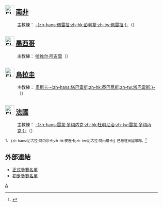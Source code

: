{{noteTA
|G1=uefa
|G2=英超
|G3=西甲
|G4=FAcup
|G5=ALeague
|G6=德甲
|G7=意甲
}}
{{main|2010年世界杯足球賽參賽名單}}

==[[File:Flag_of_South_Africa.svg|30px]] [[南非國家足球隊|南非]] ==
:主教練：{{flagicon|BRA}} [[卡洛斯·阿尔贝托·佩雷拉|-{zh-hans:佩雷拉;zh-hk:彭利拿;zh-tw:佩雷拉;}-]]（{{lang|en|Carlos Alberto Parreira}}）
{{nat fs start}}
{{nat fs player|no=1|pos=GK|name=[[莫埃尼布·约瑟夫斯|-{zh-hans:莫埃尼布·约瑟夫斯;zh-hk:約瑟斯;zh-tw:莫埃尼布·約瑟夫斯;}-]]（Moeneeb Josephs）|age=1980年5月19日（30歲）|caps=17|goals=0|club=[[奥兰多海盗|奥兰多海盗]]|clubnat=RSA}}
{{nat fs player|no=2|pos=DF|name=[[西博尼索·加夸|-{zh-hans:西博尼索·加夸;zh-hk:加薩;zh-tw:西博尼索·加夸;}-]]（Siboniso Gaxa）|age=1984年4月6日（26歲）|caps=37|goals=0|club=[[日落隊|日落隊]]|clubnat=RSA}}
{{nat fs player|no=3|pos=DF|name=[[特塞波·馬斯萊拉|-{zh-hans:特塞波·马斯莱拉;zh-hk:馬斯利拉;zh-tw:特塞波·馬斯萊拉;}-]]（Tsepo Masilela）|age={{Birth date and age|year=1985|month=5|day=5}}|caps=31|goals=0|club=[[海法马卡比|海法马卡比]]|clubnat=ISR}}
{{nat fs player|no=4|pos=DF|name=[[阿隆·莫科纳|-{zh-hans:莫科纳;zh-hk:莫高拿;zh-tw:莫科納;}-]]（Aaron Mokoena）[[File:Captain_sports.svg|18px]]|age={{Birth date and age|year=1980|month=11|day=25}}|caps=101|goals=1|club=[[朴茨茅斯足球俱樂部|樸茨茅夫]]|clubnat=ENG}}
{{nat fs player|no=5|pos=DF|name=[[阿内勒·恩孔卡|-{zh-hans:阿内勒·恩孔卡;zh-hk:尼干卡;zh-tw:阿内勒·恩孔卡;}-]]（Anele Ngcongca）|age={{Birth date and age|year=1987|month=10|day=20}}|caps=5|goals=0|club=[[KRC亨克|根克]]|clubnat=BEL}}
{{nat fs player|no=6|pos=MF|name=[[麦克贝斯·西巴亚|-{zh-hans:麦克贝斯·西巴亚;zh-hk:斯巴耶;zh-tw:麥克貝斯·西巴亞;}-]]（MacBeth Sibaya）|age={{Birth date and age|year=1977|month=11|day=25}}|caps=58|goals=0|club=[[喀山鲁宾|喀山鲁宾]]|clubnat=RUS}}
{{nat fs player|no=7|pos=MF|name=[[蘭斯·戴維斯|蘭斯·戴維斯]]（Lance Davids）|age={{Birth date and age|year=1985|month=4|day=11}}|caps=23|goals=0|club=[[开普敦阿贾克斯|开普敦阿贾克斯]]|clubnat=RSA}}
{{nat fs player|no=8|pos=MF|name=[[西费韦·沙巴拉拉|-{zh-hans:西费韦·沙巴拉拉;zh-hk:沙巴拉拿;zh-tw:西費韋·沙巴拉拉;}-]]（Siphiwe Tshabalala）|age={{Birth date and age|year=1984|month=9|day=25}}|caps=48|goals=6|club=[[凱薩酋長|凱薩酋長]]|clubnat=RSA}}
{{nat fs player|no=9|pos=FW|name=[[卡德勒戈·穆费拉|-{zh-hans:卡德勒戈·穆费拉;zh-hk:麥菲拿;zh-tw:卡德勒戈·穆費拉;}-]]（Katlego Mphela）|age={{Birth date and age|year=1984|month=11|day=29}}|caps=31|goals=11|club=[[日落隊|日落隊]]|clubnat=RSA}}
{{nat fs player|no=10|pos=MF|name=[[派拿|-{zh-hans:史蒂文·皮纳尔;zh-hk:派拿;zh-tw:史蒂文·皮納爾;}-]]（Steven Pienaar）|age={{Birth date and age|year=1982|month=3|day=17}}|caps=50|goals=2|club=[[埃弗顿足球俱乐部|埃弗顿]]|clubnat=ENG}}
{{nat fs player|no=11|pos=MF|name=[[泰科·莫迪塞|-{zh-hans:泰科·莫迪塞;zh-hk:莫迪斯;zh-tw:泰科·莫迪塞;}-]]（Teko Modise）|age={{Birth date and age|year=1982|month=12|day=22}}|caps=52|goals=9|club=[[奥兰多海盗|奥兰多海盗]]|clubnat=RSA}}
{{nat fs player|no=12|pos=MF|name=[[雷尼尔维·勒特索隆亚尼|-{zh-hans:雷尼尔维·勒特索隆亚尼;zh-hk:利索朗恩尼;zh-tw:雷尼爾维·勒特索隆亞尼;}-]]（Reneilwe Letsholonyane）|age={{Birth date and age|year=1982|month=6|day=9|df=y}}|caps=13|goals=0|club=[[凱薩酋長|凱薩酋長]]|clubnat=RSA}}
{{nat fs player|no=13|pos=MF|name=[[卡吉索·迪加戈尔|-{zh-hans:卡吉索·迪加戈尔;zh-hk:迪加哥;zh-tw:卡吉索·迪加戈爾;}-]]（Kagisho Dikgacoi）|age={{Birth date and age|year=1984|month=11|day=24}}|caps=37|goals=2|club=[[富咸|富咸]]|clubnat=ENG}}
{{nat fs player|no=14|pos=DF|name=[[马休·布斯|-{zh-hans:马休·布斯;zh-hk:保夫;zh-tw:馬修·布斯;}-]]（Matthew Booth）|age={{Birth date and age|year=1977|month=3|day=14}}|caps=27|goals=1|club=[[日落隊|日落隊]]|clubnat=RSA}}
{{nat fs player|no=15|pos=DF|name=[[卢卡斯·特瓦拉|-{zh-hans:卢卡斯·特瓦拉;zh-hk:菲華拉;zh-tw:盧卡斯·特瓦拉;}-]]（Lucas Thwala）|age={{Birth date and age|year=1981|month=10|day=19}}|caps=24|goals=1|club=[[奥兰多海盗|奥兰多海盗]]|clubnat=RSA}}
{{nat fs player|no=16|pos=GK|name=[[伊图梅伦·库内|-{zh-hans:伊图梅伦·库内;zh-hk:古尼;zh-tw:伊圖梅倫·庫內;}-]]（Itumeleng Khune）|age=1987年6月20日（22歲）|caps=27|goals=0|club=[[凱薩酋長|凱薩酋長]]|clubnat=RSA}}
{{nat fs player|no=17|pos=FW|name=[[伯纳德·帕克|-{zh-hans:伯纳德·帕克;zh-hk:班納·柏加;zh-tw:伯納德·帕克;}-]]（Bernard Parker）|age={{Birth date and age|year=1986|month=3|day=16}}|caps=28|goals=8|club=[[川迪|川迪]]|clubnat=NED}}
{{nat fs player|no=18|pos=FW|name=[[西雅邦加·诺姆维特|-{zh-hans:西雅邦加·诺姆维特;zh-hk:朗維迪;zh-tw:西雅邦加·諾姆維特;}-]]（Siyabonga Nomvethe）|age={{Birth date and age|year=1977|month=12|day=2}}|caps=76|goals=16|club=[[莫洛卡燕子|莫洛卡燕子]]|clubnat=RSA}}
{{nat fs player|no=19|pos=MF|name=[[瑟普赖斯·莫里里|-{zh-hans:瑟普赖斯·莫里里;zh-hk:摩里利;zh-tw:瑟普賴斯·莫里里;}-]]（Surprise Moriri）|age={{Birth date and age|year=1980|month=3|day=20}}|caps=34|goals=4|club=[[日落隊|日落隊]]|clubnat=RSA}}
{{nat fs player|no=20|pos=DF|name=[[博纳尼·库马洛|-{zh-hans:博纳尼·库马洛;zh-hk:古馬洛;zh-tw:博納尼·庫馬洛;}-]]（Bongani Khumalo）|age={{Birth date and age|year=1987|month=1|day=6}}|caps=14|goals=0|club=[[超級聯盟|超級聯盟]]|clubnat=RSA}}
{{nat fs player|no=21|pos=DF|name=[[西亚邦加·桑维尼|-{zh-hans:西亚邦加·桑维尼;zh-hk:辛雲尼;zh-tw:西亞邦加·桑維尼;}-]]（Siyabonga Sangweni）|age={{Birth date and age|year=1981|month=9|day=29}}|caps=9|goals=0|club=[[金箭头|金箭头]]|clubnat=RSA}}
{{nat fs player|no=22|pos=GK|name=[[舒艾伯·沃尔特斯|-{zh-hans:舒艾伯·沃尔特斯;zh-hk:禾達斯;zh-tw:舒艾伯·沃爾特斯;}-]]（Shu-Aib Walters）|age={{Birth date and age|year=1981|month=12|day=26}}|caps=0|goals=0|club=[[马里兹堡联队|马里兹堡联队]]|clubnat=RSA}}
{{nat fs player|no=23|pos=MF|name=[[坦杜伊塞·库博尼|-{zh-hans:坦杜伊塞·库博尼;zh-hk:古邦尼;zh-tw:坦杜伊塞·庫博尼;}-]]（Thanduyise Khuboni）|age={{Birth date and age|year=1986|month=5|day=22}}|caps=9|goals=0|club=[[金箭头|金箭头]]|clubnat=RSA}}
{{nat fs end}}

== [[File:Flag_of_Mexico.svg|30px]] [[墨西哥國家足球隊|墨西哥]] ==
:主教練：{{flagicon|MEX}} [[哈维尔·阿吉雷|哈维尔·阿吉雷]]（{{lang|en|Javier Aguirre}}）
{{nat fs start}}
{{nat fs player|no=1|pos=GK|name=[[奧斯卡·佩雷斯·羅哈斯|-{zh-hans:奥斯卡·佩雷斯;zh-hk:奧斯卡·佩雷斯;zh-tw:奧斯卡·佩雷斯;}-]]（Óscar Pérez）|age={{Birth date and age|1973|2|day=1}}|caps=49|club=[[美洲虎|美洲虎]]|clubnat=MEX}}
{{nat fs player|no=2|pos=DF|name=[[法蘭斯高·查維亞·洛迪古斯|-{zh-hans:弗兰西斯科·罗德里格斯;zh-hk:法蘭斯高·洛迪古斯;zh-tw:弗蘭西斯科·羅德里格斯;}-]]（Francisco Rodríguez）|age={{Birth date and age|1981|10|20}}|caps=45|club=[[PSV埃因霍温|PSV埃因霍温]]|clubnat=NED}}
{{nat fs player|no=3|pos=DF|name=[[卡路士·沙斯度|-{zh-hans:卡洛斯·萨尔西多;zh-hk:卡路士·沙斯度;zh-tw:卡洛斯·薩爾西多;}-]]（Carlos Salcido）|age={{Birth date and age|1980|4|2|}}|caps=70|club=[[PSV埃因霍温|PSV埃因霍温]]|clubnat=NED}}
{{nat fs player|no=4|pos=DF|name=[[拉法埃尔·马克斯|-{zh-hans:拉法埃尔·马克斯;zh-hk:馬基斯;zh-tw:拉法埃爾·馬克斯;}-]]（Rafael Márquez）[[File:Captain_sports.svg|18px]]|age={{Birth date and age|1979|2|13}}|caps=88|club=[[巴塞隆拿足球會|巴塞隆拿]]|clubnat=ESP}}
{{nat fs player|no=5|pos=DF|name=[[里卡多·奥索里奥|-{zh-hans:里卡多·奥索里奥;zh-hk:奧索尼奧;zh-tw:里卡多·奧索里奧;}-]]（Ricardo Osorio）|age={{Birth date and age|1980|3|30|}}|caps=74|club=[[史特加足球會|史特加]]|clubnat=GER}}
{{nat fs player|no=6|pos=MF|name=[[赫拉多·托拉多|-{zh-hans:赫拉多·托拉多;zh-hk:拖拉度;zh-tw:赫拉多·托拉多;}-]]（Gerardo Torrado）|age={{Birth date and age|1979|4|30}}|caps=112|club=[[蓝十字足球俱乐部|藍十字]]|clubnat=MEX}}
{{nat fs player|no=7|pos=MF|name=[[巴勃罗·巴雷拉|巴勃罗·巴雷拉]]（Pablo Barrera）|age={{Birth date and age|1987|6|21}}|caps=17|club=[[普馬斯|普馬斯]]|clubnat=MEX}}
{{nat fs player|no=8|pos=MF|name=[[伊斯雷尔·卡斯特罗|伊斯雷尔·卡斯特罗]]（Israel Castro）|age={{Birth date and age|1980|12|20}}|caps=27|club=[[普馬斯|普馬斯]]|clubnat=MEX}}
{{nat fs player|no=9|pos=FW|name=[[古利姆·法蘭高|-{zh-hans:基列尔莫·佛朗哥;zh-hk:古利姆·法蘭高;zh-tw:基列爾莫·佛朗哥;}-]]（Guillermo Franco）|age={{Birth date and age|1976|11|3}}|caps=20|club=[[韋斯咸|韋斯咸]]|clubnat=ENG}}
{{nat fs player|no=10|pos=FW|name=[[庫奧特莫克·白蘭高|-{zh-hans:库奥特莫克·布兰科;zh-hk:白蘭高;zh-tw:庫奧特莫克·布蘭科;}-]]（Cuauhtémoc Blanco）|age={{Birth date and age|1973|1|17}}|caps=112|club=[[维拉克鲁斯|维拉克鲁斯]]|clubnat=MEX}}
{{nat fs player|no=11|pos=FW|name=[[卡洛斯·維拉|-{zh-hans:卡洛斯·贝拉;zh-hk:卡路士·韋拿;zh-tw:卡洛斯·維拉;}-]]（Carlos Vela）|age={{Birth date and age|1989|3|1}}|caps=24|club=[[阿仙奴|阿仙奴]]|clubnat=ENG}}
{{nat fs player|no=12|pos=DF|name=[[保羅·尼古拉斯·阿吉拉爾|保罗·阿吉拉尔]]（Paul Aguilar）|age={{Birth date and age|1986|3|6}}|caps=7|club=[[帕丘卡足球俱乐部|帕丘卡]]|clubnat=MEX}}
{{nat fs player|no=13|pos=GK|name=[[吉列尔莫·奥乔亚|-{zh-hans:吉列尔莫·奥乔亚;zh-hk:奧查;zh-tw:吉列爾莫·奧喬亞;}-]]（Guillermo Ochoa）|age={{Birth date and age|1985|7|13}}|caps=36|club=[[亞美利加|亞美利加]]|clubnat=MEX}}
{{nat fs player|no=14|pos=FW|name=[[哈维尔·埃尔南德斯|-{zh-hans:哈维尔·埃尔南德斯;zh-hk:查維亞·靴南迪斯;zh-tw:哈維爾·埃爾南德斯;}-]]（Javier Hernández）|age={{Birth date and age|1988|6|1}}|caps=8|club=[[瓜達拉哈拉芝華士|哥達拉查拉]]|clubnat=MEX}}
{{nat fs player|no=15|pos=DF|name=[[赫克托·莫雷诺|赫克托·莫雷诺]]（Héctor Moreno）|age={{Birth date and age|1988|1|17}}|caps=7|club=[[AZ_(足球會)|阿爾克馬爾]]|clubnat=NED}}
{{nat fs player|no=16|pos=DF|name=[[埃弗拉因·胡亚雷斯|埃弗拉因·胡亚雷斯]]（Efraín Juárez）|age={{Birth date and age|1988|2|22}}|caps=16|club=[[普馬斯|普馬斯]]|clubnat=MEX}}
{{nat fs player|no=17|pos=MF|name=[[吉奥瓦尼·多斯桑托斯|-{zh-hans:吉奥瓦尼·多斯桑托斯;zh-hk:杜斯山度士;zh-tw:吉奧瓦尼·多斯桑托斯;}-]]（Giovani dos Santos）|age={{Birth date and age|1989|5|11}}|caps=23|club=[[加拉塔沙雷|加拉塔沙雷]]|clubnat=TUR}}
{{nat fs player|no=18|pos=MF|name=[[安德雷斯·瓜尔达多|-{zh-hans:安德雷斯·瓜尔达多;zh-hk:安德雷斯·古爾達度;zh-tw:安德雷斯·瓜爾達多;}-]]（Andrés Guardado）|age={{Birth date and age|1986|9|28}}|caps=52|club=[[拉科魯尼亞|拉科魯尼亞]]|clubnat=ESP}}
{{nat fs player|no=19|pos=DF|name=[[琼尼·马加伦|琼尼·马加伦]]（Jonny Magallón）|age={{Birth date and age|1981|11|21}}|caps=50|club=[[瓜達拉哈拉芝華士|哥達拉查拉]]|clubnat=MEX}}
{{nat fs player|no=20|pos=DF|name=[[豪尔赫·托雷斯|豪尔赫·托雷斯]]（Jorge Torres Nilo）|age={{Birth date and age|1988|1|16}}|caps=6|club=[[阿特拉斯足球俱乐部|阿特拿斯]]|clubnat=MEX}}
{{nat fs player|no=21|pos=FW|name=[[阿多尔福·保蒂斯塔|阿多尔福·保蒂斯塔]]（Adolfo Bautista）|age={{Birth date and age|1979|5|15}}|caps=36|club=[[瓜達拉哈拉芝華士|哥達拉查拉]]|clubnat=MEX}}
{{nat fs player|no=22|pos=MF|name=[[阿尔贝托·梅迪纳|阿尔贝托·梅迪纳]]（Alberto Medina）|age={{Birth date and age|1983|5|29}}|caps=53|club=[[瓜達拉哈拉芝華士|哥達拉查拉]]|clubnat=MEX}}
{{nat fs player|no=23|pos=GK|name=[[路易斯·米歇尔|-{zh-hans:路易斯·米歇尔;zh-hk:路爾斯·米高;zh-tw:路易斯·米歇爾;}-]]（Luis Ernesto Michel）|age={{Birth date and age|1979|7|21}}|caps=3|club=[[瓜達拉哈拉芝華士|哥達拉查拉]]|clubnat=MEX}}
{{nat fs end}}

== [[File:Flag_of_Uruguay.svg|30px]] [[烏拉圭國家足球隊|烏拉圭]] ==
:主教練：{{flagicon|URU}} [[奧斯卡·塔巴雷斯|奧斯卡·-{zh-hans:塔巴雷斯;zh-hk:泰巴尼斯;zh-tw:塔巴雷斯;}-]]（{{lang|en|Oscar Tabárez}}）
{{nat fs start}}
{{nat fs player|no=1|pos=GK|name=[[費爾南多·穆斯萊拉|費爾南多·穆斯萊拉]]（Fernando Muslera）|age=1986年6月16日（23歲）|caps=5|club=[[拉素足球會|拉素]]|clubnat=ITA}}  
{{nat fs player|no=2|pos=DF|name=[[迭戈·卢加诺|迭戈·卢加诺]]（Diego Lugano）[[File:Captain_sports.svg|18px]]|age=1980年11月2日（29歲）|caps=41|club=[[費倫巴治|費倫巴治]]|clubnat=TUR}}
{{nat fs player|no=3|pos=DF|name=[[迭戈·戈丁|-{zh-hans:迭戈·戈丁;zh-hk:高定;zh-tw:迭戈·戈丁;}-]]（Diego Godín）|age={{Birth date and age|1986|2|16|df=y}}|caps=37|club=[[維拉利爾|維拉利爾]]|clubnat=ESP}}
{{nat fs player|no=4|pos=DF|name=[[乔治·儒西莱|乔治·儒西莱]]（Jorge Fucile）|age={{Birth date and age|1984|11|19}}|caps=24|club=[[波圖足球會|波圖]]|clubnat=POR}}
{{nat fs player|no=5|pos=MF|name=[[沃尔特·加尔加诺|沃尔特·加尔加诺]]（Walter Gargano）|age={{Birth date and age|1984|7|27}}|caps=27|club=[[拿玻里足球會|拿玻里]]|clubnat=ITA}}
{{nat fs player|no=6|pos=DF|name=[[毛利西奥·维克托里诺|毛利西奥·维克托里诺]]（Mauricio Victorino）|age={{Birth date and age|1982|10|11}}|caps=4|club=[[智利大學足球俱樂部|智利大學]]|clubnat=CHI}}
{{nat fs player|no=7|pos=FW|name=[[埃丁森·卡瓦尼|埃丁森·卡瓦尼]]（Edinson Cavani）|age={{Birth date and age|1987|2|14}}|caps=13|club=[[巴勒莫足球會|巴勒莫]]|clubnat=ITA}}
{{nat fs player|no=8|pos=MF|name=[[塞巴斯蒂安·伊古伦|塞巴斯蒂安·伊古伦]]（Sebastián Eguren）|age={{Birth date and age|1981|1|8}}|caps=26|club=[[AIK足球會|AIK]]|clubnat=SWE}}
{{nat fs player|no=9|pos=FW|name=[[路易斯·蘇亞雷斯_(烏拉圭足球運動員)|-{zh-hans:路易斯·苏亚雷斯;zh-hk:蘇亞雷斯;zh-tw:路易斯·蘇亞雷斯;}-]]（Luis Suárez）|age={{Birth date and age|1987|1|24}}|caps=29|club=[[阿積士|阿積士]]|clubnat=NED}}
{{nat fs player|no=10|pos=FW|name=[[迪亞高·科蘭|-{zh-hans:迭戈·弗兰;zh-hk:科蘭;zh-tw:迪亞哥·佛蘭;}-]]（Diego Forlán）|age={{Birth date and age|1979|5|19}}|caps=61|club=[[馬德里體育會|馬德里體育會]]|clubnat=ESP}}
{{nat fs player|no=11|pos=MF|name=[[阿尔瓦罗·佩雷拉|-{zh-hans:阿尔瓦罗·佩雷拉;zh-hk:艾華路·彭利拿;zh-tw:阿爾瓦羅·佩雷拉;}-]]（（Álvaro Pereira）|age={{Birth date and age|1985|1|28|}}|caps=14|club=[[波圖足球會|波圖]]|clubnat=POR}}
{{nat fs player|no=12|pos=GK|name=[[胡安·卡斯蒂略|胡安·卡斯蒂略]]（Juan Castillo）|age={{Birth date and age|1978|4|17}}|caps=11|club=[[卡利競賽會|卡利競賽會]]|clubnat=COL}}
{{nat fs player|no=13|pos=FW|name=[[塞巴斯蒂安·阿布雷乌|塞巴斯蒂安·阿布雷乌]]（Sebastián Abreu）|age={{Birth date and age|1976|10|17}}|caps=55|club=[[保地花高|保地花高]]|clubnat=BRA}}
{{nat fs player|no=14|pos=MF|name=[[尼古拉斯·罗代洛|尼古拉斯·罗代洛]]（Nicolás Lodeiro）|age={{Birth date and age|1989|3|21}}|caps=3|club=[[阿積士|阿積士]]|clubnat=NED}}
{{nat fs player|no=15|pos=MF|name=[[迭戈·佩雷兹|迭戈·佩雷兹]]（Diego Pérez）|age={{Birth date and age|1980|5|18}}|caps=49|club=[[摩納哥足球會|摩納哥]]|clubnat=FRA}}
{{nat fs player|no=16|pos=DF|name=[[马克西·佩雷拉|-{zh-hans:马克西·佩雷拉;zh-hk:麥斯·彭利拿;zh-tw:馬克西·佩雷拉;}-]]（（（Maxi Pereira）|age={{Birth date and age|1984|6|8}}|caps=36|club=[[賓菲加|賓菲加]]|clubnat=POR}}
{{nat fs player|no=17|pos=MF|name=[[阿尔法罗·里奥斯|阿尔法罗·里奥斯]]（Egidio Arévalo Ríos）|age={{Birth date and age|1982|9|27}}|caps=5|club=[[彭拿路足球俱樂部|彭拿路]]|clubnat=URU}}
{{nat fs player|no=18|pos=MF|name=[[伊格纳西奥·冈萨雷斯|伊格纳西奥·冈萨雷斯]]（Ignacio González）|age={{Birth date and age|1982|5|14}}|caps=16|club=[[華倫西亞足球會|華倫西亞]]|clubnat=ESP}}
{{nat fs player|no=19|pos=DF|name=[[安德雷斯·斯科蒂|安德雷斯·斯科蒂]]（Andrés Scotti）|age={{Birth date and age|1974|12|14}}|caps=25|club=[[高魯高魯|高魯高魯]]|clubnat=CHI}}
{{nat fs player|no=20|pos=MF|name=[[阿尔瓦罗·费尔南德斯_(足球運動員)|-{zh-hans:阿尔瓦罗·费尔南德斯;zh-hk:艾華路·費南迪斯;zh-tw:阿爾瓦羅·費爾南德斯;}-]]（Álvaro Fernández）|age={{Birth date and age|1985|10|11}}|caps=7|club=[[智利大學足球俱樂部|智利大學]]|clubnat=CHI}}
{{nat fs player|no=21|pos=FW|name=[[塞巴斯蒂安·费尔南德兹|塞巴斯蒂安·费尔南德兹]]（Sebastián Fernández）|age={{Birth date and age|1985|5|23}}|caps=6|club=[[班菲特|班菲特]]|clubnat=ARG}}
{{nat fs player|no=22|pos=DF|name=[[马丁·卡塞雷斯|-{zh-hans:马丁·卡塞雷斯;zh-hk:卡沙利斯;zh-tw:馬丁·卡塞雷斯;}-]]（Martín Cáceres）|age={{Birth date and age|1987|4|7}}|caps=18|club=[[祖雲達斯|祖雲達斯]]|clubnat=ITA}}
{{nat fs player|no=23|pos=GK|name=[[马丁·席尔瓦|马丁·席尔瓦]]（Martín Silva）|age={{Birth date and age|1983|3|25}}|caps=1|club=[[迪芬沙競技|迪芬沙競技]]|clubnat=URU}}
{{nat fs end}}

== [[File:Flag_of_France.svg|30px]] [[法國國家足球隊|法國]] ==
:主教練：{{flagicon|FRA}} [[雷蒙·多梅内克|-{zh-hans:雷蒙·多梅内克;zh-hk:杜明尼治;zh-tw:雷蒙·多梅內克;}-]]（{{lang|en|Raymond Domenech}}）
{{nat fs start}}
{{nat fs player|no=1|pos=GK|name=[[雨果·洛里|雨果·洛里]]（Hugo Lloris）|age={{Birth date and age|1986|12|26}}|caps=9|club=[[里昂足球會|里昂]]|clubnat=FRA}}
{{nat fs player|no=2|pos=DF|name=[[巴卡雷·萨尼亚|-{zh-hans:巴卡雷·萨尼亚;zh-hk:沙格拿;zh-tw:巴卡雷·薩尼亞;}-]]（Bacary Sagna）|age={{Birth date and age|1983|2|14}}|caps=17|club=[[阿仙奴|阿仙奴]]|clubnat=ENG}}
{{nat fs player|no=3|pos=DF|name=[[埃里克·阿比达尔|-{zh-hans:埃里克·阿比达尔;zh-hk:艾比度;zh-tw:埃里克·阿比達爾;}-]]（Éric Abidal）|age={{Birth date and age|1979|9|11}}|caps=45|club=[[巴塞隆拿足球會|巴塞隆拿]]|clubnat=ESP}}
{{nat fs player|no=4|pos=DF|name=[[安东尼·雷维耶|-{zh-hans:安东尼·雷维耶;zh-hk:李維利尼;zh-tw:安東尼·雷維耶;}-]]（Anthony Réveillère）|age={{Birth date and age|1979|11|10}}|caps=5|club=[[里昂|里昂]]|clubnat=FRA}}
{{nat fs player|no=5|pos=DF|name=[[威廉·加拉|-{zh-hans:威廉·加拉;zh-hk:加拿斯;zh-tw:威廉·加拉斯;}-]]（William Gallas）|age={{Birth date and age|1977|8|17}}|caps=78|club=[[阿仙奴|阿仙奴]]|clubnat=ENG}}
{{nat fs player|no=6|pos=DF|name=[[马克·普拉努斯|-{zh-hans:马克·普拉努斯;zh-hk:柏蘭奴斯;zh-tw:馬克·普拉努斯;}-]]（Marc Planus）|age={{Birth date and age|1982|7|3}}|caps=0|club=[[波爾多足球會|波爾多]]|clubnat=FRA}}
{{nat fs player|no=7|pos=MF|name=[[弗兰克·里贝里|-{zh-hans:弗兰克·里贝里;zh-hk:列貝利;zh-tw:弗蘭克·列貝利;}-]]（Franck Ribéry）|age={{Birth date and age|1983|4|7}}|caps=42|club=[[拜仁慕尼黑|拜仁慕尼黑]]|clubnat=GER}}
{{nat fs player|no=8|pos=MF|name=[[约翰·古尔库夫|-{zh-hans:约翰·古尔库夫;zh-hk:哥古夫;zh-tw:約翰·古爾庫夫;}-]]（Yoann Gourcuff）|age={{Birth date and age|1986|7|11}}|caps=17|club=[[波爾多足球會|波爾多]]|clubnat=FRA}}
{{nat fs player|no=9|pos=FW|name=[[吉布里尔·西塞|-{zh-hans:吉布里尔·西塞;zh-hk:施斯;zh-tw:吉布里爾·西塞;}-]]（Djibril Cissé）|age={{Birth date and age|1981|8|12}}|caps=38|club=[[彭拿典奈高斯|彭拿典奈高斯]]|clubnat=GRE}}
{{nat fs player|no=10|pos=FW|name=[[西德尼·戈武|-{zh-hans:西德尼·戈武;zh-hk:高禾;zh-tw:西德尼·戈武;}-]]（Sidney Govou）|age={{Birth date and age|1979|7|27}}|caps=43|club=[[里昂|里昂]]|clubnat=FRA}}
{{nat fs player|no=11|pos=FW|name=[[安德雷·皮埃爾·吉尼亞克|-{zh-hans:安德雷·皮埃爾·吉尼亞克;zh-hk:基格納;zh-tw:安德雷·皮埃爾·吉尼亞克;}-]]（André-Pierre Gignac）|age={{Birth date and age|1985|12|5}}|caps=10|club=[[圖盧茲足球俱樂部|圖盧茲]]|clubnat=FRA}}
{{nat fs player|no=12|pos=FW|name=[[蒂埃里·亨利|-{zh-hans:蒂埃里·亨利;zh-hk:亨利;zh-tw:蒂埃里·亨利;}-]]（Thierry Henry）|age={{Birth date and age|1977|8|17}}|caps=118|club=[[巴塞隆拿足球會|巴塞隆拿]]|clubnat=ESP}}
{{nat fs player|no=13|pos=DF|name=[[帕特里斯·埃夫拉|-{zh-hans:帕特里斯·埃夫拉;zh-hk:艾夫拿;zh-tw:帕特里斯·埃夫拉;}-]]（Patrice Evra）[[File:Captain_sports.svg|18px]]|age={{Birth date and age|1981|5|15}}|caps=27|club=[[曼聯|曼聯]]|clubnat=ENG}}
{{nat fs player|no=14|pos=MF|name=[[熱雷米·圖拉朗|-{zh-hans:熱雷米·圖拉朗;zh-hk:杜拿蘭;zh-tw:熱雷米·圖拉朗;}-]]（Jérémy Toulalan）|age={{Birth date and age|1983|9|10}}|caps=31|club=[[里昂|里昂]]|clubnat=FRA}}
{{nat fs player|no=15|pos=MF|name=[[弗洛朗·马卢达|-{zh-hans:弗洛朗·马卢达;zh-hk:馬路達;zh-tw:弗洛朗·馬盧達;}-]]（Florent Malouda）|age={{Birth date and age|1980|6|13}}|caps=51|club=[[車路士|車路士]]|clubnat=ENG}}
{{nat fs player|no=16|pos=GK|name=[[斯特弗·芒当达|-{zh-hans:斯特弗·芒当达;zh-hk:文丹達;zh-tw:斯特弗·芒當達;}-]]（Steve Mandanda）|age={{Birth date and age|1985|3|28}}|caps=12|club=[[馬賽足球會|馬賽]]|clubnat=FRA}}
{{nat fs player|no=17|pos=DF|name=[[塞巴斯蒂安·斯奎拉奇|-{zh-hans:塞巴斯蒂安·斯奎拉奇;zh-hk:史基拿斯;zh-tw:塞巴斯蒂安·斯奎拉奇;}-]]（Sébastien Squillaci）|age={{Birth date and age|1980|8|11}}|caps=18|club=[[西維爾足球會|西維爾]]|clubnat=ESP}}
{{nat fs player|no=18|pos=MF|name=[[阿劳·迪亚拉|-{zh-hans:阿劳·迪亚拉;zh-hk:艾路迪亞拉;zh-tw:阿勞·迪亞拉;}-]]（Alou Diarra）|age={{Birth date and age|1981|7|15}}|caps=24|club=[[波爾多足球會|波爾多]]|clubnat=FRA}}
{{nat fs player|no=19|pos=MF|name=[[阿布·迪亞比|-{zh-hans:阿布·迪亞比;zh-hk:迪亞比;zh-tw:阿布·迪亞比;}-]]（Abou Diaby）|age={{Birth date and age|1986|5|11}}|caps=2|club=[[阿仙奴|阿仙奴]]|clubnat=ENG}}
{{nat fs player|no=20|pos=MF|name=[[馬修·華貝拿|-{zh-hans:马蒂乌·瓦尔布埃纳;zh-hk:華布拿;zh-tw:馬蒂烏·瓦爾布埃納;}-]]（Mathieu Valbuena）|age={{Birth date and age|1984|9|28}}|caps=0|club=[[馬賽足球會|馬賽]]|clubnat=FRA}}
{{nat fs player|no=21|pos=FW|name=[[尼古拉·阿内尔卡|-{zh-hans:尼古拉·阿内尔卡;zh-hk:安歷卡;zh-tw:尼古拉·阿內爾卡;}-]]（Nicolas Anelka）<sup>1</sup>|age={{Birth date and age|1979|3|14}}|caps=64|club=[[車路士|車路士]]|clubnat=ENG}}
{{nat fs player|no=22|pos=DF|name=[[盖尔·克利希|-{zh-hans:盖尔·克利希;zh-hk:基歷治;zh-tw:蓋爾·克利希;}-]]（Gaël Clichy）|age={{Birth date and age|1985|7|26}}|caps=3|club=[[阿仙奴|阿仙奴]]|clubnat=ENG}}
{{nat fs player|no=23|pos=GK|name=[[塞德里克·卡拉索|-{zh-hans:塞德里克·卡拉索;zh-hk:卡拿素;zh-tw:塞德里克·卡拉索;}-]]（Cédric Carrasso）|age={{Birth date and age|1981|12|30}}|caps=0|club=[[波爾多足球會|波爾多]]|clubnat=FRA}}
{{nat fs end}}
1. <small>-{zh-hans:尼古拉·阿内尔卡;zh-hk:安歷卡;zh-tw:尼古拉·阿內爾卡;}-已被逐出國家隊。<ref>{{cite press release |title=World Cup 2010: Nicolas Anelka sent home over coach row |publisher=[[BBC|BBC]] |url=http://news.bbc.co.uk/sport2/hi/football/world_cup_2010/8749698.stm |accessdate=2010-06-20 |archive-date=2017-09-28 |archive-url=https://web.archive.org/web/20170928011007/http://news.bbc.co.uk/sport2/hi/football/world_cup_2010/8749698.stm |dead-url=no }}</ref> </small>

==外部連結==
{{reflist}}

*[http://www.fifa.com/mm/document/tournament/competition/01/22/85/78/fwc_2010_squadlists.pdf 正式參賽名單]{{Wayback|url=http://www.fifa.com/mm/document/tournament/competition/01/22/85/78/fwc_2010_squadlists.pdf |date=20160304042820 }}
*[http://www.fifa.com/mm/document/tournament/competition/01/20/86/87/provisional1305.pdf 初步參賽名單]{{Wayback|url=http://www.fifa.com/mm/document/tournament/competition/01/20/86/87/provisional1305.pdf |date=20140708213242 }}

{{2010年世界盃}}
{{2010年世界杯足球赛决赛圈}}

[[Category:2010年世界盃足球賽參賽名單|A]]